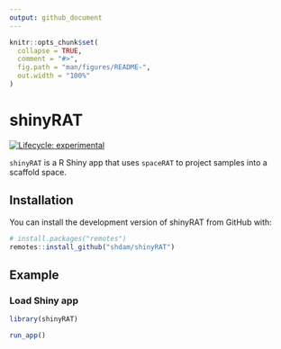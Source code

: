 ```yaml
---
output: github_document
---
```


<!-- README.md is generated from README.Rmd. Please edit that file -->

```r
knitr::opts_chunk$set(
  collapse = TRUE,
  comment = "#>",
  fig.path = "man/figures/README-",
  out.width = "100%"
)
```

# shinyRAT

<!-- badges: start -->
[![Lifecycle: experimental](https://img.shields.io/badge/lifecycle-experimental-orange.svg)](https://lifecycle.r-lib.org/articles/stages.html#experimental)
<!-- badges: end -->

`shinyRAT` is a R Shiny app that uses `spaceRAT` to project samples into a scaffold space.

## Installation

You can install the development version of shinyRAT from GitHub with:

``` r
# install.packages("remotes")
remotes::install_github("shdam/shinyRAT")
```

## Example

### Load Shiny app

```r
library(shinyRAT)

run_app()

```

